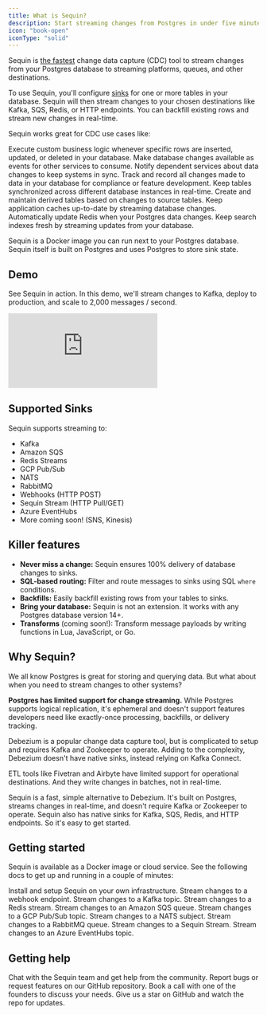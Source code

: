 ```yaml
---
title: What is Sequin?
description: Start streaming changes from Postgres in under five minutes
icon: "book-open"
iconType: "solid"
---
```


Sequin is [the fastest](/performance) change data capture (CDC) tool to stream changes from your Postgres database to streaming platforms, queues, and other destinations.

To use Sequin, you'll configure [sinks](/reference/sinks/overview) for one or more tables in your database. Sequin will then stream changes to your chosen destinations like Kafka, SQS, Redis, or HTTP endpoints. You can backfill existing rows and stream new changes in real-time.

Sequin works great for CDC use cases like:

<CardGroup cols={3}>
  <Card title="Trigger Workflows" icon="bolt" href="/how-to/trigger-automated-workflows" >
    Execute custom business logic whenever specific rows are inserted, updated, or deleted in your database.
  </Card>
  <Card title="Stream Events" icon="arrow-right">
    Make database changes available as events for other services to consume.
  </Card>
  <Card title="Keep Services in Sync" icon="arrows-rotate">
    Notify dependent services about data changes to keep systems in sync.
  </Card>
  <Card title="Audit Logging" icon="clipboard-list" href="/how-to/create-audit-logs">
    Track and record all changes made to data in your database for compliance or feature development.
  </Card>
  <Card title="Database Sync" icon="database">
    Keep tables synchronized across different database instances in real-time.
  </Card>
  <Card title="Derived Tables" icon="table">
    Create and maintain derived tables based on changes to source tables.
  </Card>
  <Card title="Cache Management" icon="memory" href="/how-to/maintain-caches">
    Keep application caches up-to-date by streaming database changes.
  </Card>
  <Card title="Redis Integration" icon="server" href="/how-to/stream-postgres-to-redis">
    Automatically update Redis when your Postgres data changes.
  </Card>
  <Card title="Search Indexing" icon="magnifying-glass">
    Keep search indexes fresh by streaming updates from your database.
  </Card>
</CardGroup>

Sequin is a Docker image you can run next to your Postgres database. Sequin itself is built on Postgres and uses Postgres to store sink state.

## Demo

See Sequin in action. In this demo, we'll stream changes to Kafka, deploy to production, and scale to 2,000 messages / second.

<div className="wistia_responsive_padding" style={{ padding: '56.88% 0 0 0', position: 'relative', marginBottom: '100px' }}>
  <div className="wistia_responsive_wrapper" style={{ height: '100%', left: 0, position: 'absolute', top: 0, width: '100%', }}>
    <iframe
      src="https://fast.wistia.net/embed/iframe/hslcc4gnmv?seo=true&videoFoam=true"
      title="Overview of Postgres streaming with Sequin Video"
      allow="autoplay; fullscreen"
      allowTransparency={true}
      frameBorder="0"
      scrolling="no"
      className="wistia_embed"
      name="wistia_embed"
      msAllowFullScreen
      style={{ width: '100%', height: '100%' }}
    >
    </iframe>
  </div>
</div>
<script src="https://fast.wistia.net/assets/external/E-v1.js" async></script>

## Supported Sinks

Sequin supports streaming to:

- Kafka
- Amazon SQS
- Redis Streams
- GCP Pub/Sub
- NATS
- RabbitMQ
- Webhooks (HTTP POST)
- Sequin Stream (HTTP Pull/GET)
- Azure EventHubs
- More coming soon! (SNS, Kinesis)

## Killer features

- **Never miss a change:** Sequin ensures 100% delivery of database changes to sinks.
- **SQL-based routing:** Filter and route messages to sinks using SQL `where` conditions.
- **Backfills:** Easily backfill existing rows from your tables to sinks.
- **Bring your database:** Sequin is not an extension. It works with any Postgres database version 14+.
- **Transforms** (coming soon!): Transform message payloads by writing functions in Lua, JavaScript, or Go.

## Why Sequin?

We all know Postgres is great for storing and querying data. But what about when you need to stream changes to other systems?

**Postgres has limited support for change streaming.** While Postgres supports logical replication, it's ephemeral and doesn't support features developers need like exactly-once processing, backfills, or delivery tracking.

Debezium is a popular change data capture tool, but is complicated to setup and requires Kafka and Zookeeper to operate. Adding to the complexity, Debezium doesn't have native sinks, instead relying on Kafka Connect.

ETL tools like Fivetran and Airbyte have limited support for operational destinations. And they write changes in batches, not in real-time.

Sequin is a fast, simple alternative to Debezium. It's built on Postgres, streams changes in real-time, and doesn't require Kafka or Zookeeper to operate. Sequin also has native sinks for Kafka, SQS, Redis, and HTTP endpoints. So it's easy to get started.

## Getting started

Sequin is available as a Docker image or cloud service. See the following docs to get up and running in a couple of minutes:

<Card title="Run Sequin" icon="docker" href="/running-sequin" horizontal>
    Install and setup Sequin on your own infrastructure.
</Card>

<CardGroup cols={2}>

  <Card title="Webhooks Quickstart" icon="webhook" href="/quickstart/webhooks" horizontal>
    Stream changes to a webhook endpoint.
  </Card>

  <Card title="Kafka Quickstart" icon="code-branch" href="/quickstart/kafka" horizontal>
    Stream changes to a Kafka topic.
  </Card>

  <Card title="Redis Quickstart" icon="layer-group" href="/quickstart/redis" horizontal>
    Stream changes to a Redis stream.
  </Card>

  <Card title="SQS Quickstart" icon="aws" href="/quickstart/sqs" horizontal>
    Stream changes to an Amazon SQS queue.
  </Card>

  <Card title="GCP Pub/Sub Quickstart" icon="google" href="/quickstart/gcp-pubsub" horizontal>
    Stream changes to a GCP Pub/Sub topic.
  </Card>

  <Card title="NATS Quickstart" icon="message" href="/quickstart/nats" horizontal>
    Stream changes to a NATS subject.
  </Card>

  <Card title="RabbitMQ Quickstart" icon="rabbit" href="/quickstart/rabbitmq" horizontal>
    Stream changes to a RabbitMQ queue.
  </Card>

  <Card title="Sequin Stream Quickstart" icon="wifi" href="/quickstart/sequin-stream" horizontal>
    Stream changes to a Sequin Stream.
  </Card>

  <Card title="Azure EventHubs Quickstart" icon="azure" href="/quickstart/azure-event-hubs" horizontal>
    Stream changes to an Azure EventHubs topic.
  </Card>
</CardGroup>

## Getting help
<CardGroup>
  <Card title="Join our Discord" icon="discord" href="https://discord.gg/BV8wFXvNtY">
    Chat with the Sequin team and get help from the community.
  </Card>
  <Card title="Open an issue" icon="github" href="https://github.com/sequinstream/sequin">
    Report bugs or request features on our GitHub repository.
  </Card>
  <Card title="Schedule a call" icon="phone" href="https://calendly.com/sequin_io/vip-meeting">
    Book a call with one of the founders to discuss your needs.
  </Card>
  <Card title="Stay updated" icon="star" href="https://sequinstream.com/alpha">
    Give us a star on GitHub and watch the repo for updates.
  </Card>
</CardGroup>
